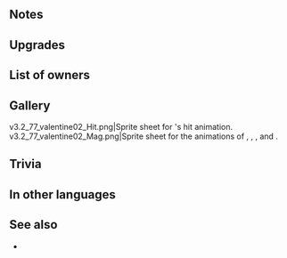 {{SkillPage Tabs}}{{Weapon Infobox
|tagid=SID_緑の花かご＋
|weaponType=Green Tome
|might=12
|range=2
|effect=If unit is adjacent to an ally, grants Atk/Spd/Def/Res+3 during combat.
|cost=300
|exclusive=0
|userVersion1=
|userVersion2=
|userVersion3=
|userVersion4=
|statModifiers=0,12,0,0,0
|refinePaths=default
|refineSP=350
|refineMedals=500
|refineStones=50
|SE=se_effect_flowerbasket.wav
|properties=
}}
==Notes==
{{Combat boosts}}
==Upgrades==
{{Weapon Upgrade List}}
==List of owners==
{{Skill Hero List}}
==Gallery==
<gallery>
v3.2_77_valentine02_Hit.png|Sprite sheet for {{PAGENAME}}'s hit animation.
v3.2_77_valentine02_Mag.png|Sprite sheet for the animations of {{PAGENAME}}, {{St|Blárblooms+}}, {{St|Loyal Wreath+}}, {{St|Tharja's Hex}} and {{St|Iris's Tome}}.
</gallery>
==Trivia==
{{TomeColorTrivia|gronn}}
==In other languages==
{{OtherLanguages
|japanese=緑の花かご＋
|german=Gronnblüten+
|spanishEU=Flores glaucas +
|spanishLA=Flores jade +
|french=Fleurs émer. +
|italian=Viridefiore+
|chineseTW=綠之花籃＋
|portuguese=Flores jade+
}}
==See also==
* 
{{Weapons Navbox}}